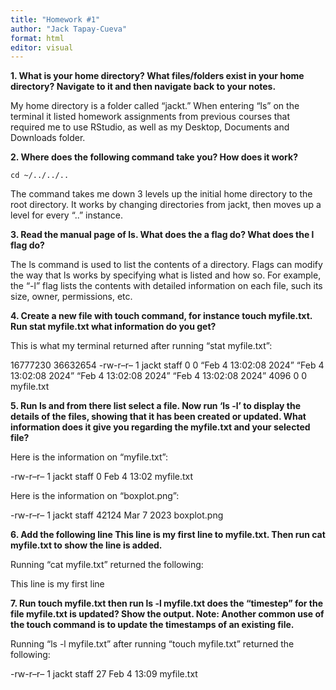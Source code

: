 ```yaml
---
title: "Homework #1"
author: "Jack Tapay-Cueva"
format: html
editor: visual
---
```


**1. What is your home directory? What files/folders exist in your home directory? Navigate to it and then navigate back to your notes.**

My home directory is a folder called "jackt." When entering "ls" on the terminal it listed homework assignments from previous courses that required me to use RStudio, as well as my Desktop, Documents and Downloads folder.

**2. Where does the following command take you? How does it work?**

    cd ~/../../..

The command takes me down 3 levels up the initial home directory to the root directory. It works by changing directories from jackt, then moves up a level for every ".." instance.

**3. Read the manual page of ls. What does the a flag do? What does the l flag do?**

The ls command is used to list the contents of a directory. Flags can modify the way that ls works by specifying what is listed and how so. For example, the "-l" flag lists the contents with detailed information on each file, such its size, owner, permissions, etc.

**4. Create a new file with touch command, for instance touch myfile.txt. Run stat myfile.txt what information do you get?**

This is what my terminal returned after running "stat myfile.txt":

16777230 36632654 -rw-r--r-- 1 jackt staff 0 0 "Feb 4 13:02:08 2024" "Feb 4 13:02:08 2024" "Feb 4 13:02:08 2024" "Feb 4 13:02:08 2024" 4096 0 0 myfile.txt

**5. Run ls and from there list select a file. Now run 'ls -l' to display the details of the files, showing that it has been created or updated. What information does it give you regarding the myfile.txt and your selected file?**

Here is the information on "myfile.txt":

-rw-r--r-- 1 jackt staff 0 Feb 4 13:02 myfile.txt

Here is the information on "boxplot.png":

-rw-r--r-- 1 jackt staff 42124 Mar 7 2023 boxplot.png

**6. Add the following line This line is my first line to myfile.txt. Then run cat myfile.txt to show the line is added.**

Running "cat myfile.txt" returned the following:

This line is my first line

**7. Run touch myfile.txt then run ls -l myfile.txt does the "timestep" for the file myfile.txt is updated? Show the output. Note: Another common use of the touch command is to update the timestamps of an existing file.**

Running "ls -l myfile.txt" after running "touch myfile.txt" returned the following:

-rw-r--r-- 1 jackt staff 27 Feb 4 13:09 myfile.txt
